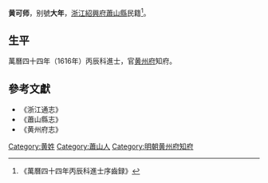 {{Otheruses|other=名为黄大年的其他人物|黄大年}}

'''黄可师'''，别號'''大年'''，[[浙江|浙江]][[紹興府|紹興府]][[蕭山縣|蕭山縣]]民籍<ref>《萬曆四十四年丙辰科進士序齒録》</ref>。

== 生平 ==
萬曆四十四年（1616年）丙辰科進士，官[[黄州府|黄州府]]知府。

==參考文獻==
{{reflist}}
*《浙江通志》
*《蕭山縣志》
*《黄州府志》

{{萬曆四十四年丙辰科殿試金榜}}

{{Authority control}}

{{DEFAULTSORT:Huang黄}}
[[Category:黄姓|Category:黄姓]]
[[Category:蕭山人|Category:蕭山人]]
[[Category:明朝黄州府知府|Category:明朝黄州府知府]]